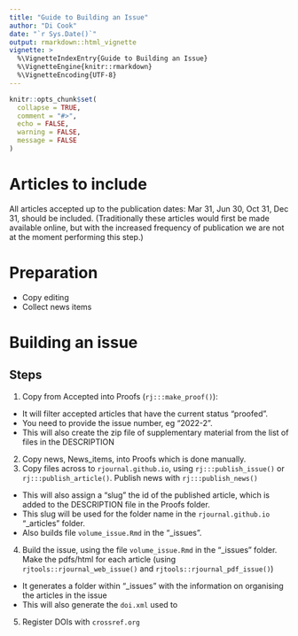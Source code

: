 ```yaml
---
title: "Guide to Building an Issue"
author: "Di Cook"
date: "`r Sys.Date()`"
output: rmarkdown::html_vignette
vignette: >
  %\VignetteIndexEntry{Guide to Building an Issue}
  %\VignetteEngine{knitr::rmarkdown}
  %\VignetteEncoding{UTF-8}
---
```


```r
knitr::opts_chunk$set(
  collapse = TRUE,
  comment = "#>",
  echo = FALSE, 
  warning = FALSE,
  message = FALSE
)
```


# Articles to include

All articles accepted up to the publication dates: Mar 31, Jun 30, Oct 31, Dec 31, should be included. (Traditionally these articles would first be made available online, but with the increased frequency of publication we are not at the moment performing this step.)

# Preparation

- Copy editing
- Collect news items

# Building an issue

## Steps

1. Copy from Accepted into Proofs (`rj:::make_proof()`): 
  - It will filter accepted articles that have the current status "proofed".
  - You need to provide the issue number, eg "2022-2". 
  - This will also create the zip file of supplementary material from the list of files in the DESCRIPTION
2. Copy news, News_items, into Proofs which is done manually.
3. Copy files across to `rjournal.github.io`, using `rj:::publish_issue()` or `rj:::publish_article()`. Publish news with `rj:::publish_news()`
  - This will also assign a "slug" the id of the published article, which is added to the DESCRIPTION file in the Proofs folder. 
  - This slug will be used for the folder name in the `rjournal.github.io` "_articles" folder.
  - Also builds file `volume_issue.Rmd` in the "_issues".
4. Build the issue, using the file `volume_issue.Rmd` in the "_issues" folder. Make the pdfs/html for each article (using `rjtools::rjournal_web_issue()` and `rjtools::rjournal_pdf_issue()`)
  - It generates a folder within "_issues" with the information on organising the articles in the issue
  - This will also generate the `doi.xml` used to 
5. Register DOIs with `crossref.org`

